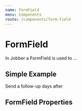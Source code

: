 ```yaml
---
name: FormField
menu: Components
route: /components/form-field
---
```



# FormField

<ComponentStatus stage="pre" responsive="no" accessible="no" />

In Jobber a FormField is used to …

## Simple Example

<Playground>
  <FormField placeholder="Base" />
</Playground>

<Playground>
  <FormField placeholder="Small" size="small" />
</Playground>

<Playground>
  <FormField placeholder="Large" size="large" />
</Playground>

<Playground>
  <p>
    Send a follow-up
    <FormField value="2" size="small" inline={true} /> days after
  </p>
</Playground>

<Playground>
  <FormField placeholder="Error" invalid={true} />
</Playground>

<Playground>
  <FormField placeholder="Disabled" disabled={true} />
</Playground>

## FormField Properties

<Props of={FormField} />
